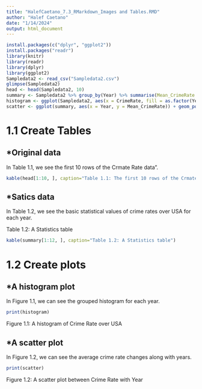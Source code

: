 ```yaml
---
title: "HalefCaetano_7.3_RMarkdown_Images and Tables.RMD"
author: "Halef Caetano"
date: "1/14/2024"
output: html_document
---
```


```r
install.packages(c("dplyr", "ggplot2"))
install.packages("readr")
library(knitr)
library(readr)
library(dplyr)
library(ggplot2)
Sampledata2 <- read_csv("Sampledata2.csv")
glimpse(Sampledata2)
head <- head(Sampledata2, 10)
summary <- Sampledata2 %>% group_by(Year) %>% summarise(Mean_CrimeRate = mean(CrimeRate), Max_CrimeRate = max(CrimeRate), Min_CrimeRate = min(CrimeRate))
histogram <- ggplot(Sampledata2, aes(x = CrimeRate, fill = as.factor(Year))) + geom_histogram(position = "dodge", bins = 30, alpha = 0.7) + labs(title = "Histogram of Crime Rate by Year", x = "Crime Rate", y = "Frequency", fill = "Year") + theme_minimal() + theme(legend.position = "right")
scatter <- ggplot(summary, aes(x = Year, y = Mean_CrimeRate)) + geom_point() + geom_line(aes(group = 1, y = Mean_CrimeRate), color = "blue") + labs(title = "Scatter Plot of Crime Rate over Years with Average", x = "Year", y = "Crime Rate") + theme_minimal()

```

# 1.1 Create Tables

## *Original data 

In Table 1.1, we see the first 10 rows of the Crmate Rate data”.



```r
kable(head[1:10, ], caption="Table 1.1: The first 10 rows of the Crmate Rate data")
```

## *Satics data

In Table 1.2, we see the basic statistical values of crime rates over USA for each year.

Table 1.2: A Statistics table

```r
kable(summary[1:12, ], caption="Table 1.2: A Statistics table")
```

# 1.2 Create plots

## *A histogram plot

In Figure 1.1, we can see the grouped histogram for each year.

```r
print(histogram)
```

Figure 1.1: A histogram of Crime Rate over USA

## *A scatter plot

In Figure 1.2, we can see the average crime rate changes along with years.

```r
print(scatter)
```

Figure 1.2: A scatter plot between Crime Rate with Year


